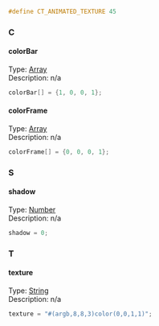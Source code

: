 <syntaxhighlight lang="cpp">#define CT_ANIMATED_TEXTURE 45</syntaxhighlight>
{{Cfg ref|start}}
{{Cfg ref|abc}}
=== C ===
==== colorBar ====
;Type: [[TokenNameValueTypes|Array]]
;Description: n/a
<syntaxhighlight lang="cpp">
colorBar[] = {1, 0, 0, 1};
</syntaxhighlight>
==== colorFrame ====
;Type: [[TokenNameValueTypes|Array]]
;Description: n/a
<syntaxhighlight lang="cpp">
colorFrame[] = {0, 0, 0, 1};
</syntaxhighlight>
=== S ===
==== shadow ====
;Type: [[TokenNameValueTypes|Number]]
;Description: n/a
<syntaxhighlight lang="cpp">
shadow = 0;
</syntaxhighlight>
=== T ===
==== texture ====
;Type: [[TokenNameValueTypes|String]]
;Description: n/a
<syntaxhighlight lang="cpp">
texture = "#(argb,8,8,3)color(0,0,1,1)";
</syntaxhighlight>
{{Cfg ref|end}}